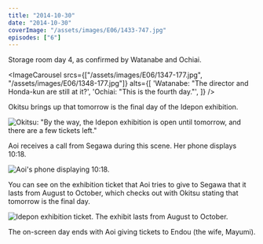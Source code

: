 ```yaml
---
title: "2014-10-30"
date: "2014-10-30"
coverImage: "/assets/images/E06/1433-747.jpg"
episodes: ["6"]
---
```


Storage room day 4, as confirmed by Watanabe and Ochiai.

<ImageCarousel
  srcs={["/assets/images/E06/1347-177.jpg", "/assets/images/E06/1348-177.jpg"]}
  alts={[
    'Watanabe: "The director and Honda-kun are still at it?',
    'Ochiai: "This is the fourth day."',
  ]}
/>

Okitsu brings up that tomorrow is the final day of the Idepon exhibition.

![Okitsu: "By the way, the Idepon exhibition is open until tomorrow, and there are a few tickets left."](/assets/images/E06/1405-178.jpg)

Aoi receives a call from Segawa during this scene. Her phone displays 10:18.

![Aoi's phone displaying 10:18.](/assets/images/E06/1417-179.jpg)

You can see on the exhibition ticket that Aoi tries to give to Segawa that it lasts from August to October, which checks out with Okitsu stating that tomorrow is the final day.

![Idepon exhibition ticket. The exhibit lasts from August to October.](/assets/images/E06/1502-180.jpg)

The on-screen day ends with Aoi giving tickets to Endou (the wife, Mayumi).
